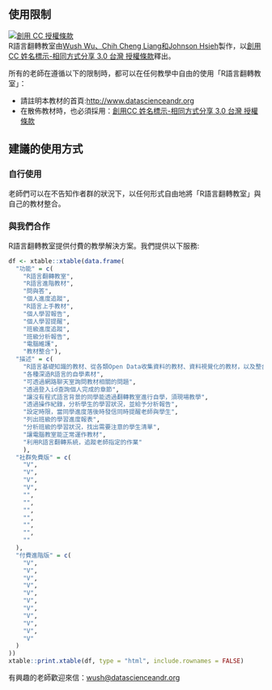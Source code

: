 ## 使用限制

<a rel="license" href="http://creativecommons.org/licenses/by-sa/3.0/tw/"><img alt="創用 CC 授權條款" style="border-width:0" src="https://i.creativecommons.org/l/by-sa/3.0/tw/88x31.png" /></a><br /><span xmlns:dct="http://purl.org/dc/terms/" href="http://purl.org/dc/dcmitype/Text" property="dct:title" rel="dct:type">R語言翻轉教室</span>由<a xmlns:cc="http://creativecommons.org/ns#" href="https://github.com/wush978/DataScienceAndR" property="cc:attributionName" rel="cc:attributionURL">Wush Wu、Chih Cheng Liang和Johnson Hsieh</a>製作，以<a rel="license" href="http://creativecommons.org/licenses/by-sa/3.0/tw/">創用CC 姓名標示-相同方式分享 3.0 台灣 授權條款</a>釋出。


所有的老師在遵循以下的限制時，都可以在任何教學中自由的使用「R語言翻轉教室」：

- 請註明本教材的首頁:<http://www.datascienceandr.org>
- 在散佈教材時，也必須採用：<a rel="license" href="http://creativecommons.org/licenses/by-sa/3.0/tw/">創用CC 姓名標示-相同方式分享 3.0 台灣 授權條款</a>

## 建議的使用方式

### 自行使用

老師們可以在不告知作者群的狀況下，以任何形式自由地將「R語言翻轉教室」與自己的教材整合。

### 與我們合作

R語言翻轉教室提供付費的教學解決方案。我們提供以下服務:

```r
df <- xtable::xtable(data.frame(
  "功能" = c(
    "R語言翻轉教室", 
    "R語言進階教材", 
    "問與答", 
    "個人進度追蹤", 
    "R語言上手教材", 
    "個人學習報告", 
    "個人學習提醒", 
    "班級進度追蹤", 
    "班級分析報告", 
    "電腦維護", 
    "教材整合"),
  "描述" = c(
    "R語言基礎知識的教材、從各類Open Data收集資料的教材、資料視覺化的教材，以及整合Open Data的範例教材",
    "各種深造R語言的自學素材",
    "可透過網路聊天室詢問教材相關的問題",
    "透過登入id查詢個人完成的章節",
    "讓沒有程式語言背景的同學能透過翻轉教室進行自學，須現場教學",
    "透過操作紀錄，分析學生的學習狀況，並給予分析報告",
    "設定時限，當同學進度落後時發信同時提醒老師與學生",
    "列出班級的學習進度報表",
    "分析班級的學習狀況，找出需要注意的學生清單",
    "讓電腦教室能正常運作教材",
    "利用R語言翻轉系統，追蹤老師指定的作業"
    ),
  "社群免費版" = c(
    "V",
    "V",
    "V",
    "V",
    "",
    "",
    "",
    "",
    "",
    "",
    ""
  ),
  "付費進階版" = c(
    "V",
    "V",
    "V",
    "V",
    "V",
    "V",
    "V",
    "V",
    "V",
    "V",
    "V"
  )
))
xtable::print.xtable(df, type = "html", include.rownames = FALSE)
```

有興趣的老師歡迎來信：[wush@datascienceandr.org](mailto:wush@datascienceandr.org)

